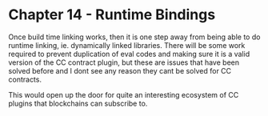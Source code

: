 
# Chapter 14 - Runtime Bindings

Once build time linking works, then it is one step away from being able to do runtime linking, ie. dynamically linked libraries. There will be some work required to prevent duplication of eval codes and making sure it is a valid version of the CC contract plugin, but these are issues that have been solved before and I dont see any reason they cant be solved for CC contracts.

This would open up the door for quite an interesting ecosystem of CC plugins that blockchains can subscribe to.
